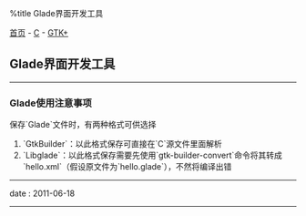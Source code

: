 %title Glade界面开发工具

[[../../../index|首页]] - [[../index|C]] - [[index|GTK+]]
==Glade界面开发工具==
----
===Glade使用注意事项===
保存`Glade`文件时，有两种格式可供选择

# `GtkBuilder`：以此格式保存可直接在`C`源文件里面解析
# `Libglade`：以此格式保存需要先使用`gtk-builder-convert`命令将其转成`hello.xml`（假设原文件为`hello.glade`），不然将编译出错
----
<red>date</red> : 2011-06-18
----
